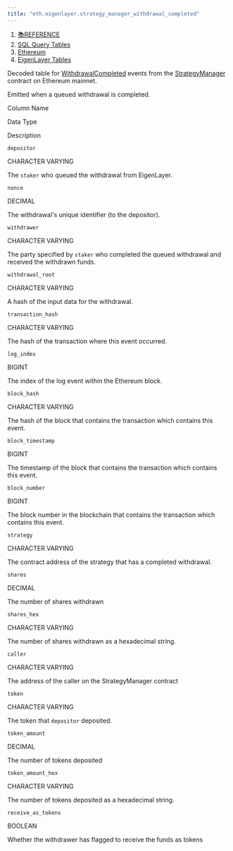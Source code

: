 ```yaml
---
title: "eth.eigenlayer.strategy_manager_withdrawal_completed"
---
```


1. [📚REFERENCE](/reference)
2. [SQL Query Tables](/reference/sql-query-tables)
3. [Ethereum](/reference/sql-query-tables/ethereum)
4. [EigenLayer Tables](/reference/sql-query-tables/ethereum/eigenlayer-tables)

Decoded table for [WithdrawalCompleted](https://github.com/Layr-Labs/eigenlayer-contracts/blob/e80a45c5595dd7d2e31e06c021bad2ca7db0abc7/src/contracts/core/StrategyManager.sol#L79) events from the [StrategyManager](https://etherscan.io/address/0x858646372cc42e1a627fce94aa7a7033e7cf075a) contract on Ethereum mainnet.

Emitted when a queued withdrawal is completed.

Column Name

Data Type

Description

`depositor`

CHARACTER VARYING

The `staker` who queued the withdrawal from EigenLayer.

`nonce`

DECIMAL

The withdrawal's unique identifier (to the depositor).

`withdrawer`

CHARACTER VARYING

The party specified by `staker` who completed the queued withdrawal and received the withdrawn funds.

`withdrawal_root`

CHARACTER VARYING

A hash of the input data for the withdrawal.

`transaction_hash`

CHARACTER VARYING

The hash of the transaction where this event occurred.

`log_index`

BIGINT

The index of the log event within the Ethereum block.

`block_hash`

CHARACTER VARYING

The hash of the block that contains the transaction which contains this event.

`block_timestamp`

BIGINT

The timestamp of the block that contains the transaction which contains this event.

`block_number`

BIGINT

The block number in the blockchain that contains the transaction which contains this event.

`strategy`

CHARACTER VARYING

The contract address of the strategy that has a completed withdrawal.

`shares`

DECIMAL

The number of shares withdrawn

`shares_hex`

CHARACTER VARYING

The number of shares withdrawn as a hexadecimal string.

`caller`

CHARACTER VARYING

The address of the caller on the StrategyManager contract

`token`

CHARACTER VARYING

The token that `depositor` deposited.

`token_amount`

DECIMAL

The number of tokens deposited

`token_amount_hex`

CHARACTER VARYING

The number of tokens deposited as a hexadecimal string.

`receive_as_tokens`

BOOLEAN

Whether the withdrawer has flagged to receive the funds as tokens
